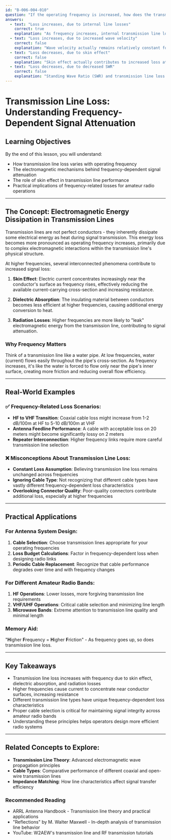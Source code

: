 ```yaml
---
id: "B-006-004-010"
question: "If the operating frequency is increased, how does the transmission line loss change?"
answers:
  - text: "Loss increases, due to internal line losses"
    correct: true
    explanation: "As frequency increases, internal transmission line losses rise due to several electromagnetic phenomena, including increased conductor skin effect, dielectric absorption, and radiation losses. Higher frequencies cause current to concentrate more narrowly in the conductor's surface (skin effect), increasing resistance and generating more heat, which translates directly into signal energy loss."
  - text: "Loss increases, due to increased wave velocity"
    correct: false
    explanation: "Wave velocity actually remains relatively constant for a given transmission line and does not directly cause increased loss. The speed of electromagnetic waves depends on the transmission line's physical properties like dielectric constant, not operating frequency."
  - text: "Loss decreases, due to skin effect"
    correct: false
    explanation: "Skin effect actually contributes to increased loss at higher frequencies, not decreased loss. As frequency rises, current becomes increasingly concentrated near the conductor's surface, effectively reducing the cross-sectional area available for current flow and increasing resistance."
  - text: "Loss decreases, due to decreased SWR"
    correct: false
    explanation: "Standing Wave Ratio (SWR) and transmission line loss are related but distinct concepts. Changes in frequency do not automatically reduce SWR, and even if SWR were to change, this would not necessarily correlate with decreased transmission line loss."
---
```


# Transmission Line Loss: Understanding Frequency-Dependent Signal Attenuation

## Learning Objectives
By the end of this lesson, you will understand:
- How transmission line loss varies with operating frequency
- The electromagnetic mechanisms behind frequency-dependent signal attenuation
- The role of skin effect in transmission line performance
- Practical implications of frequency-related losses for amateur radio operations

---

## The Concept: Electromagnetic Energy Dissipation in Transmission Lines

Transmission lines are not perfect conductors - they inherently dissipate some electrical energy as heat during signal transmission. This energy loss becomes more pronounced as operating frequency increases, primarily due to complex electromagnetic interactions within the transmission line's physical structure.

At higher frequencies, several interconnected phenomena contribute to increased signal loss:

1. **Skin Effect**: Electric current concentrates increasingly near the conductor's surface as frequency rises, effectively reducing the available current-carrying cross-section and increasing resistance.

2. **Dielectric Absorption**: The insulating material between conductors becomes less efficient at higher frequencies, causing additional energy conversion to heat.

3. **Radiation Losses**: Higher frequencies are more likely to "leak" electromagnetic energy from the transmission line, contributing to signal attenuation.

### Why Frequency Matters

Think of a transmission line like a water pipe. At low frequencies, water (current) flows easily throughout the pipe's cross-section. As frequency increases, it's like the water is forced to flow only near the pipe's inner surface, creating more friction and reducing overall flow efficiency.

---

## Real-World Examples

### ✅ Frequency-Related Loss Scenarios:
- **HF to VHF Transition**: Coaxial cable loss might increase from 1-2 dB/100m at HF to 5-10 dB/100m at VHF
- **Antenna Feedline Performance**: A cable with acceptable loss on 20 meters might become significantly lossy on 2 meters
- **Repeater Interconnection**: Higher frequency links require more careful transmission line selection

### ❌ Misconceptions About Transmission Line Loss:
- **Constant Loss Assumption**: Believing transmission line loss remains unchanged across frequencies
- **Ignoring Cable Type**: Not recognizing that different cable types have vastly different frequency-dependent loss characteristics
- **Overlooking Connector Quality**: Poor-quality connectors contribute additional loss, especially at higher frequencies

---

## Practical Applications

### For Antenna System Design:
1. **Cable Selection**: Choose transmission lines appropriate for your operating frequencies
2. **Loss Budget Calculations**: Factor in frequency-dependent loss when designing radio links
3. **Periodic Cable Replacement**: Recognize that cable performance degrades over time and with frequency changes

### For Different Amateur Radio Bands:
1. **HF Operations**: Lower losses, more forgiving transmission line requirements
2. **VHF/UHF Operations**: Critical cable selection and minimizing line length
3. **Microwave Bands**: Extreme attention to transmission line quality and minimal length

### Memory Aid:
"**H**igher **F**requency = **H**igher **F**riction" - As frequency goes up, so does transmission line loss.

---

## Key Takeaways

- Transmission line loss increases with frequency due to skin effect, dielectric absorption, and radiation losses
- Higher frequencies cause current to concentrate near conductor surfaces, increasing resistance
- Different transmission line types have unique frequency-dependent loss characteristics
- Proper cable selection is critical for maintaining signal integrity across amateur radio bands
- Understanding these principles helps operators design more efficient radio systems

---

## Related Concepts to Explore:
- **Transmission Line Theory**: Advanced electromagnetic wave propagation principles
- **Cable Types**: Comparative performance of different coaxial and open-wire transmission lines
- **Impedance Matching**: How line characteristics affect signal transfer efficiency

### Recommended Reading
- ARRL Antenna Handbook - Transmission line theory and practical applications
- "Reflections" by M. Walter Maxwell - In-depth analysis of transmission line behavior
- YouTube: W2AEW's transmission line and RF transmission tutorials